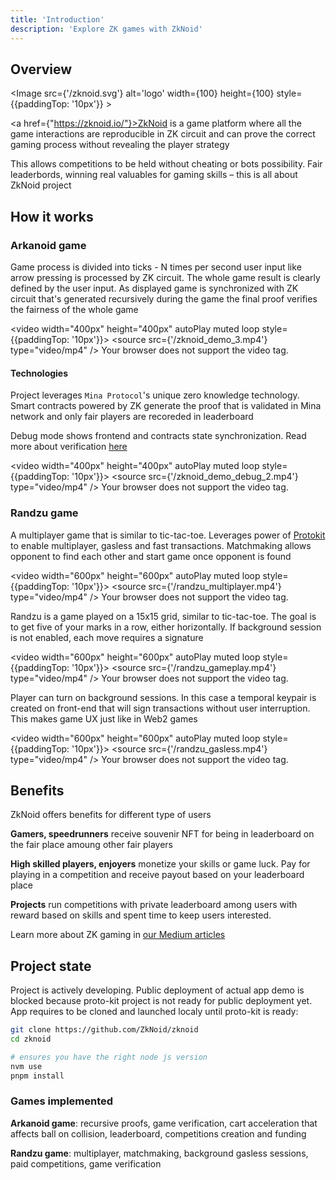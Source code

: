 ```yaml
---
title: 'Introduction'
description: 'Explore ZK games with ZkNoid'
---
```



## Overview
<Image src={'/zknoid.svg'} alt='logo' width={100} height={100} style={{paddingTop: '10px'}} ></Image>

<a href={"https://zknoid.io/"}>ZkNoid</a> is a game platform where all the game interactions are reproducible in ZK circuit 
and can prove the correct gaming process without revealing the player strategy

This allows competitions to be held without cheating or bots possibility. 
Fair leaderbords, winning real valuables for gaming skills – this is all about ZkNoid project


## How it works
### Arkanoid game

Game process is divided into ticks - N times per second user input like arrow pressing is processed by ZK circuit.
The whole game result is clearly defined by the user input. 
As displayed game is synchronized with ZK circuit that's generated recursively during the game the final proof verifies the fairness of the whole game

<video width="400px" height="400px" autoPlay muted loop style={{paddingTop: '10px'}}>
  <source src={'/zknoid_demo_3.mp4'} type="video/mp4" />
    Your browser does not support the video tag.
</video>

#### Technologies

Project leverages `Mina Protocol`'s unique zero knowledge technology. 
Smart contracts powered by ZK generate the proof that is validated in Mina network and only fair players are recoreded in leaderboard

Debug mode shows frontend and contracts state synchronization. Read more about verification [here](/docs/arkanoid_details/game_verification)

<video width="400px" height="400px" autoPlay muted loop style={{paddingTop: '10px'}}>
  <source src={'/zknoid_demo_debug_2.mp4'} type="video/mp4" />
    Your browser does not support the video tag.
</video>

### Randzu game

A multiplayer game that is similar to tic-tac-toe. 
Leverages power of <a href="https://protokit.dev/">Protokit</a> to enable multiplayer, gasless and fast transactions.
Matchmaking allows opponent to find each other and start game once opponent is found

<video width="600px" height="600px" autoPlay muted loop style={{paddingTop: '10px'}}>
  <source src={'/randzu_multiplayer.mp4'} type="video/mp4" />
    Your browser does not support the video tag.
</video>

Randzu is a game played on a 15x15 grid, similar to tic-tac-toe. The goal is to get five of your marks in a row, either horizontally.
If background session is not enabled, each move requires a signature

<video width="600px" height="600px" autoPlay muted loop style={{paddingTop: '10px'}}>
  <source src={'/randzu_gameplay.mp4'} type="video/mp4" />
    Your browser does not support the video tag.
</video>

Player can turn on background sessions. 
In this case a temporal keypair is created on front-end that will sign transactions without user interruption.
This makes game UX just like in Web2 games

<video width="600px" height="600px" autoPlay muted loop style={{paddingTop: '10px'}}>
  <source src={'/randzu_gasless.mp4'} type="video/mp4" />
    Your browser does not support the video tag.
</video>


## Benefits

ZkNoid offers benefits for different type of users

__Gamers, speedrunners__ receive souvenir NFT for being in leaderboard on the fair place amoung other fair players


__High skilled players, enjoyers__ monetize your skills or game luck. Pay for playing in a competition and receive payout based on your leaderboard place


__Projects__ run competitions with private leaderboard among users with reward based on skills and spent time to keep users interested. 


Learn more about ZK gaming in [our Medium articles](https://zknoid.medium.com/ )


## Project state

Project is actively developing. 
Public deployment of actual app demo is blocked because proto-kit project is not ready for public deployment yet. 
App requires to be cloned and launched localy until proto-kit is ready:

```bash
git clone https://github.com/ZkNoid/zknoid
cd zknoid

# ensures you have the right node js version
nvm use
pnpm install
```

### Games implemented

__Arkanoid game__: recursive proofs, game verification, cart acceleration that affects ball on collision, leaderboard, competitions creation and funding 

__Randzu game__: multiplayer, matchmaking, background gasless sessions, paid competitions, game verification
